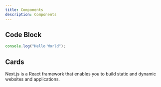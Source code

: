 ```yaml
---
title: Components
description: Components
---
```


## Code Block

```js
console.log("Hello World");
```

## Cards

<Cards>
    <Card title="Learn more about Next.js" href="https://nextjs.org/docs">
        Next.js is a React framework that enables you to build static and dynamic websites and applications.
    </Card>
    <Card title="Learn more about Fumadocs" href="https://fumadocs.vercel.app" />
</Cards>
